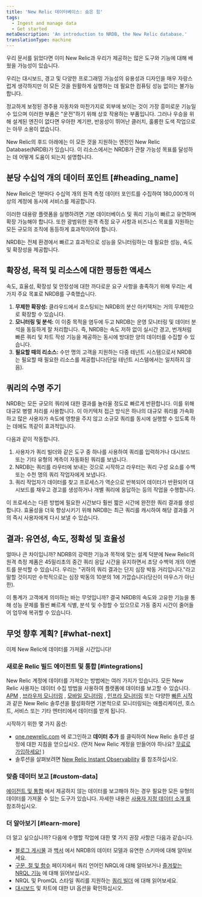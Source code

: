 ```yaml
---
title: 'New Relic 데이터베이스: 숨은 힘'
tags:
  - Ingest and manage data
  - Get started
metaDescription: 'An introduction to NRDB, the New Relic database.'
translationType: machine
---
```


우리 문서를 읽었다면 이미 New Relic과 우리가 제공하는 많은 도구와 기능에 대해 배웠을 가능성이 있습니다.

우리는 대시보드, 경고 및 다양한 프로그래밍 가능성의 유용성과 디자인을 매우 자랑스럽게 생각하지만 이 모든 것을 원활하게 실행하는 데 필요한 컴퓨팅 성능 없이는 불가능합니다.

정교하게 보정된 경주용 자동차와 마찬가지로 외부에 보이는 것이 가장 흥미로운 기능일 수 있으며 이러한 부품은 "운전"하기 위해 상호 작용하는 부품입니다. 그러나 우승을 위해 설계된 엔진이 없다면 우아한 계기판, 반응성이 뛰어난 클러치, 훌륭한 도색 작업으로는 아무 소용이 없습니다.

New Relic의 후드 아래에는 이 모든 것을 지원하는 엔진인 New Relic Database(NRDB)가 있습니다. 이 리소스에서는 NRDB가 관찰 가능성 목표를 달성하는 데 어떻게 도움이 되는지 설명합니다.

## 분당 수십억 개의 데이터 포인트 [#heading_name]

New Relic은 1분마다 수십억 개의 원격 측정 데이터 포인트를 수집하여 180,000개 이상의 계정에 동시에 서비스를 제공합니다.

이러한 대용량 플랫폼을 실행하려면 기본 데이터베이스 및 쿼리 기능이 빠르고 유연하며 확장 가능해야 합니다. 또한 광범위한 원격 측정 요구 사항과 비즈니스 목표를 지원하는 모든 규모의 조직에 동등하게 효과적이어야 합니다.

NRDB는 전체 환경에서 빠르고 효과적으로 성능을 모니터링하는 데 필요한 성능, 속도 및 확장성을 제공합니다.

## 확장성, 목적 및 리소스에 대한 평등한 액세스

속도, 효율성, 확장성 및 안정성에 대한 까다로운 요구 사항을 충족하기 위해 우리는 세 가지 주요 목표로 NRDB를 구축했습니다.

1. **무제한 확장성:** 클라우드에서 호스팅되는 NRDB의 분산 아키텍처는 거의 무제한으로 확장할 수 있습니다.
2. **모니터링 및 분석:** 이 이중 목적을 염두에 두고 NRDB는 운영 모니터링 및 데이터 분석을 동등하게 잘 처리합니다. 즉, NRDB는 속도 저하 없이 실시간 경고, 번개처럼 빠른 쿼리 및 차트 작성 기능을 제공하는 동시에 방대한 양의 데이터를 수집할 수 있습니다.
3. **필요할 때의 리소스:** 수만 명의 고객을 지원하는 다중 테넌트 시스템으로서 NRDB는 필요할 때 필요한 리소스를 제공합니다(단일 테넌트 시스템에서는 일치하지 않음).

## 쿼리의 수명 주기

NRDB는 모든 규모의 쿼리에 대한 결과를 놀라울 정도로 빠르게 반환합니다. 이를 위해 대규모 병렬 처리를 사용합니다. 이 아키텍처 접근 방식은 하나의 대규모 쿼리를 가속화하고 많은 사용자가 속도에 영향을 주지 않고 소규모 쿼리를 동시에 실행할 수 있도록 하는 데에도 똑같이 효과적입니다.

다음과 같이 작동합니다.

1. 사용자가 쿼리 빌더와 같은 도구 중 하나를 사용하여 쿼리를 입력하거나 대시보드 또는 기타 유형의 계측이 자동화된 쿼리를 보냅니다.
2. NRDB는 쿼리를 라우터에 보내는 것으로 시작하고 라우터는 쿼리 구성 요소를 수백 또는 수천 명의 쿼리 작업자에게 보냅니다.
3. 쿼리 작업자가 데이터를 찾고 프로세스가 역순으로 반복되어 데이터가 반환되어 대시보드를 채우고 경고를 생성하거나 개별 쿼리에 응답하는 등의 작업을 수행합니다.

이 프로세스는 다른 방법에 필요한 시간보다 훨씬 짧은 시간에 완전한 쿼리 결과를 생성합니다. 효율성을 더욱 향상시키기 위해 NRDB는 최근 쿼리를 캐시하여 해당 결과를 거의 즉시 사용자에게 다시 보낼 수 있습니다.

## 결과: 유연성, 속도, 정확성 및 효율성

얼마나 큰 차이입니까? NDRB의 강력한 기능과 목적에 맞는 설계 덕분에 New Relic의 원격 측정 제품은 45밀리초의 중간 쿼리 응답 시간을 유지하면서 초당 수백억 개의 이벤트를 분석할 수 있습니다. 우리는 "귀하의 쿼리 결과는 단지 심장 박동 거리입니다."라고 말할 것이지만 수학적으로는 심장 박동의 10분의 1에 가깝습니다(당신이 마우스가 아닌 한).

이 통계가 고객에게 의미하는 바는 무엇입니까? 결국 NRDB의 속도와 고유한 기능을 통해 성능 문제를 훨씬 빠르게 식별, 분석 및 수정할 수 있으므로 가동 중지 시간이 줄어들어 업무에 복귀할 수 있습니다.

## 무엇 향후 계획? [#what-next]

이제 New Relic에 데이터를 가져올 시간입니다!

### 새로운 Relic 빌드 에이전트 및 통합 [#integrations]

New Relic 계정에 데이터를 가져오는 방법에는 여러 가지가 있습니다. 모든 New Relic 사용자는 데이터 수집 방법을 사용하여 플랫폼에 데이터를 보고할 수 있습니다. [APM](/docs/apm) , [브라우저 모니터링](/docs/browser) , [모바일 모니터링](/docs/mobile-monitoring) , [인프라 모니터링](/docs/infrastructure) 또는 다양한 [빠른 시작](https://newrelic.com/instant-observability/) 과 같은 New Relic 솔루션을 활성화하면 기본적으로 모니터링되는 애플리케이션, 호스트, 서비스 또는 기타 엔터티에서 데이터를 받게 됩니다.

시작하기 위한 몇 가지 옵션:

* [one.newrelic.com](https://one.newrelic.com) 에 로그인하고 **데이터 추가** 를 클릭하여 New Relic 솔루션 설정에 대한 지침을 얻으십시오. (먼저 New Relic 계정을 만들어야 하나요? [무료로 가입하세요!](https://newrelic.com/signup) )
* 솔루션을 살펴보려면 [New Relic Instant Observability](https://newrelic.com/instant-observability/) 를 참조하십시오.

### 맞춤 데이터 보고 [#custom-data]

[에이전트 및 통합](#integrations) 에서 제공하지 않는 데이터를 보고해야 하는 경우 필요한 모든 유형의 데이터를 가져올 수 있는 도구가 있습니다. 자세한 내용은 [사용자 지정 데이터 소개 를](/docs/telemetry-data-platform/custom-data/intro-custom-data) 참조하십시오.

### 더 알아보기 [#learn-more]

더 알고 싶으십니까? 다음에 수행할 작업에 대한 몇 가지 권장 사항은 다음과 같습니다.

* [블로그 게시물](https://blog.newrelic.com/product-news/nrdb-design-principles/) 과 [백서](https://newrelic.com/resources/white-papers/inside-nrdb-flexible-unified-database) 에서 NRDB의 데이터 모델과 유연한 스키마에 대해 알아보세요.
* [구문, 절 및 함수](/docs/query-your-data/nrql-new-relic-query-language/get-started/nrql-syntax-clauses-functions) 페이지에서 쿼리 언어인 NRQL에 대해 알아보거나 [즐겨찾는 NRQL 기능](/docs/query-your-data/nrql-new-relic-query-language/nrql-query-tutorials) 에 대해 읽어보십시오.
* NRQL 및 PromQL 스타일 쿼리를 지원하는 [쿼리 빌더](/docs/query-your-data/explore-query-data/query-builder/use-advanced-nrql-mode-query-data) 에 대해 읽어보세요.
* [대시보드](/docs/query-your-data/explore-query-data/dashboards/introduction-dashboards) 및 차트에 대한 UI 옵션을 확인하십시오.